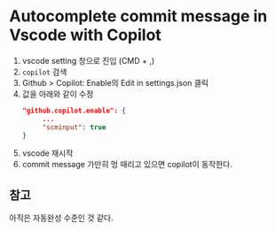 # Autocomplete commit message in Vscode with Copilot

1. vscode setting 창으로 진입 (CMD + ,)
2. `copilot` 검색
3. Github > Copilot: Enable의 Edit in settings.json 클릭
4. 값을 아래와 같이 수정
   ```json
   "github.copilot.enable": {
        ...
        "scminput": true
   }
   ```
5. vscode 재시작
6. commit message 가만히 멍 때리고 있으면 copilot이 동작한다.

## 참고

아직은 자동완성 수준인 것 같다.
